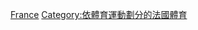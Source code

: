 {{Commons category|Figure skating in France}}
[[Category:各国花样滑冰|France]]
[[Category:依體育運動劃分的法國體育|Category:依體育運動劃分的法國體育]]